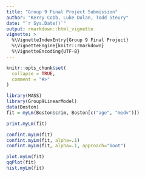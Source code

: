 ```yaml
---
title: "Group 9 Final Project Submission"
author: "Kerry Cobb, Luke Dolan, Todd Steury"
date: "`r Sys.Date()`"
output: rmarkdown::html_vignette
vignette: >
  %\VignetteIndexEntry{Group 9 Final Project}
  %\VignetteEngine{knitr::rmarkdown}
  %\VignetteEncoding{UTF-8}
---
```


```r
knitr::opts_chunk$set(
  collapse = TRUE,
  comment = "#>"
)
```


```r
library(MASS)
library(Group9LinearModel)
data(Boston)
fit = myLm(Boston$crim, Boston[c("age", "medv")])

print.myLm(fit)

confint.myLm(fit)
confint.myLm(fit, alpha=.1)
confint.myLm(fit, alpha=.1, approach="boot")

plot.myLm(fit)
qqPlot(fit)
hist.myLm(fit)

```
